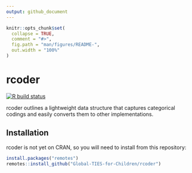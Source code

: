 ```yaml
---
output: github_document
---
```


<!-- README.md is generated from README.Rmd. Please edit that file -->

```r
knitr::opts_chunk$set(
  collapse = TRUE,
  comment = "#>",
  fig.path = "man/figures/README-",
  out.width = "100%"
)
```

# rcoder

<!-- badges: start -->
[![R build status](https://github.com/Global-TIES-for-Children/rcoder/workflows/R-CMD-check/badge.svg)](https://github.com/Global-TIES-for-Children/rcoder/actions)
<!-- badges: end -->

rcoder outlines a lightweight data structure that captures categorical codings
and easily converts them to other implementations.

## Installation

rcoder is not yet on CRAN, so you will need to install from this repository:

``` r
install.packages("remotes")
remotes::install_github("Global-TIES-for-Children/rcoder")
```
